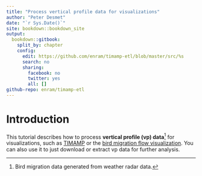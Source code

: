 ```yaml
--- 
title: "Process vertical profile data for visualizations"
author: "Peter Desmet"
date: "`r Sys.Date()`"
site: bookdown::bookdown_site
output:
  bookdown::gitbook:
    split_by: chapter
    config:
      edit: https://github.com/enram/timamp-etl/blob/master/src/%s
      search: no
      sharing:
        facebook: no
        twitter: yes
        all: []
github-repo: enram/timamp-etl
---
```


# Introduction {-}

This tutorial describes how to process **vertical profile (vp) data**[^1] for visualizations, such as [TIMAMP](http://timamp.github.io/) or the [bird migration flow visualization](http://enram.github.io/bird-migration-flow-visualization/viz/). You can also use it to just download or extract vp data for further analysis.

[^1]: Bird migration data generated from weather radar data.

